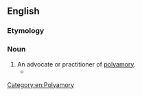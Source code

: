 ==English==
===Etymology===
{{suffix|en|polyamory|ist}}

===Noun===
{{en-noun}}

# An advocate or practitioner of [[polyamory]].
#* {{quote-journal|en|year=2005|title=Exclusion and Expression in Marriage|journal=The Georgetown Journal of Gender and the Law|author=Kelsi Brown Corkran |page=61|volume=6|issue=1|pageurl=https://books.google.com/books?id=m-RMAQAAIAAJ&q=polyfidelitous&dq=polyfidelitous&hl=en&sa=X&ved=0ahUKEwipx4H49JDSAhXERiYKHSE8CC84HhDoAQgtMAQ|passage=This lack of interest in multi-party marriage among '''polyamorists''' is particularly interesting given the fact that, as mentioned above, there is often a legal marriage between at least two of the partners in a polyfidelitous group.}}

[[Category:en:Polyamory]]